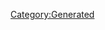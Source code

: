 {{Database/Diva/DivaInfo
 |Attr=1
 |ID=5
 |BodyId=1
 |PersonalityId=4
 |Enabled=2
 |LIOGKHIGJKN=23
 |HomeBgId=11
}}
{{DivaStat
 |Level=0
 |Life=9999
 |Soul=180
 |Vocal=240
 |Charm=180
 |Fold=60
 |Support=50
}}
{{DivaStat
 |Level=1
 |Life=9999
 |Soul=180
 |Vocal=265
 |Charm=180
 |Fold=60
 |Support=50
}}
{{DivaStat
 |Level=2
 |Life=9999
 |Soul=180
 |Vocal=265
 |Charm=200
 |Fold=60
 |Support=50
}}
{{DivaStat
 |Level=3
 |Life=9999
 |Soul=200
 |Vocal=265
 |Charm=200
 |Fold=60
 |Support=50
}}
{{DivaStat
 |Level=4
 |Life=9999
 |Soul=200
 |Vocal=290
 |Charm=200
 |Fold=60
 |Support=50
}}
{{DivaStat
 |Level=5
 |Life=9999
 |Soul=200
 |Vocal=290
 |Charm=220
 |Fold=60
 |Support=50
}}
{{DivaStat
 |Level=6
 |Life=9999
 |Soul=220
 |Vocal=290
 |Charm=220
 |Fold=60
 |Support=50
}}
{{DivaStat
 |Level=7
 |Life=9999
 |Soul=220
 |Vocal=315
 |Charm=220
 |Fold=60
 |Support=50
}}
{{DivaStat
 |Level=8
 |Life=9999
 |Soul=220
 |Vocal=315
 |Charm=240
 |Fold=60
 |Support=50
}}
{{DivaStat
 |Level=9
 |Life=9999
 |Soul=240
 |Vocal=315
 |Charm=240
 |Fold=60
 |Support=50
}}
{{DivaStat
 |Level=10
 |Life=9999
 |Soul=240
 |Vocal=340
 |Charm=240
 |Fold=60
 |Support=50
}}
{{DivaStat
 |Level=11
 |Life=9999
 |Soul=240
 |Vocal=340
 |Charm=260
 |Fold=60
 |Support=50
}}
{{DivaStat
 |Level=12
 |Life=9999
 |Soul=260
 |Vocal=340
 |Charm=260
 |Fold=60
 |Support=50
}}
{{DivaStat
 |Level=13
 |Life=9999
 |Soul=260
 |Vocal=365
 |Charm=260
 |Fold=60
 |Support=50
}}
{{DivaStat
 |Level=14
 |Life=9999
 |Soul=260
 |Vocal=365
 |Charm=280
 |Fold=60
 |Support=50
}}
{{DivaStat
 |Level=15
 |Life=9999
 |Soul=280
 |Vocal=365
 |Charm=280
 |Fold=60
 |Support=50
}}
{{DivaStat
 |Level=16
 |Life=9999
 |Soul=280
 |Vocal=390
 |Charm=280
 |Fold=60
 |Support=50
}}
{{DivaStat
 |Level=17
 |Life=9999
 |Soul=280
 |Vocal=390
 |Charm=300
 |Fold=60
 |Support=50
}}
{{DivaStat
 |Level=18
 |Life=9999
 |Soul=300
 |Vocal=390
 |Charm=300
 |Fold=60
 |Support=50
}}
{{DivaStat
 |Level=19
 |Life=9999
 |Soul=300
 |Vocal=415
 |Charm=300
 |Fold=60
 |Support=50
}}
{{DivaStat
 |Level=20
 |Life=9999
 |Soul=300
 |Vocal=415
 |Charm=320
 |Fold=60
 |Support=50
}}
{{DivaStat
 |Level=21
 |Life=9999
 |Soul=320
 |Vocal=415
 |Charm=320
 |Fold=60
 |Support=50
}}
{{DivaStat
 |Level=22
 |Life=9999
 |Soul=320
 |Vocal=440
 |Charm=320
 |Fold=60
 |Support=50
}}
{{DivaStat
 |Level=23
 |Life=9999
 |Soul=320
 |Vocal=440
 |Charm=340
 |Fold=60
 |Support=50
}}
{{DivaStat
 |Level=24
 |Life=9999
 |Soul=340
 |Vocal=440
 |Charm=340
 |Fold=60
 |Support=50
}}
{{DivaStat
 |Level=25
 |Life=9999
 |Soul=340
 |Vocal=465
 |Charm=340
 |Fold=60
 |Support=50
}}
{{DivaStat
 |Level=26
 |Life=9999
 |Soul=340
 |Vocal=465
 |Charm=360
 |Fold=60
 |Support=50
}}
{{DivaStat
 |Level=27
 |Life=9999
 |Soul=360
 |Vocal=465
 |Charm=360
 |Fold=60
 |Support=50
}}
{{DivaStat
 |Level=28
 |Life=9999
 |Soul=360
 |Vocal=490
 |Charm=360
 |Fold=60
 |Support=50
}}
{{DivaStat
 |Level=29
 |Life=9999
 |Soul=360
 |Vocal=490
 |Charm=380
 |Fold=60
 |Support=50
}}
{{DivaStat
 |Level=30
 |Life=9999
 |Soul=380
 |Vocal=490
 |Charm=380
 |Fold=60
 |Support=50
}}
{{DivaStat
 |Level=31
 |Life=9999
 |Soul=380
 |Vocal=515
 |Charm=380
 |Fold=60
 |Support=50
}}
{{DivaStat
 |Level=32
 |Life=9999
 |Soul=380
 |Vocal=515
 |Charm=400
 |Fold=60
 |Support=50
}}
{{DivaStat
 |Level=33
 |Life=9999
 |Soul=400
 |Vocal=515
 |Charm=400
 |Fold=60
 |Support=50
}}
{{DivaStat
 |Level=34
 |Life=9999
 |Soul=400
 |Vocal=540
 |Charm=400
 |Fold=60
 |Support=50
}}
{{DivaStat
 |Level=35
 |Life=9999
 |Soul=400
 |Vocal=540
 |Charm=420
 |Fold=60
 |Support=50
}}
{{DivaStat
 |Level=36
 |Life=9999
 |Soul=420
 |Vocal=540
 |Charm=420
 |Fold=60
 |Support=50
}}
{{DivaStat
 |Level=37
 |Life=9999
 |Soul=420
 |Vocal=565
 |Charm=420
 |Fold=60
 |Support=50
}}
{{DivaStat
 |Level=38
 |Life=9999
 |Soul=420
 |Vocal=565
 |Charm=440
 |Fold=60
 |Support=50
}}
{{DivaStat
 |Level=39
 |Life=9999
 |Soul=440
 |Vocal=565
 |Charm=440
 |Fold=60
 |Support=50
}}
{{DivaStat
 |Level=40
 |Life=9999
 |Soul=440
 |Vocal=590
 |Charm=440
 |Fold=60
 |Support=50
}}
{{DivaStat
 |Level=41
 |Life=9999
 |Soul=440
 |Vocal=590
 |Charm=460
 |Fold=60
 |Support=50
}}
{{DivaStat
 |Level=42
 |Life=9999
 |Soul=460
 |Vocal=590
 |Charm=460
 |Fold=60
 |Support=50
}}
{{DivaStat
 |Level=43
 |Life=9999
 |Soul=460
 |Vocal=615
 |Charm=460
 |Fold=60
 |Support=50
}}
{{DivaStat
 |Level=44
 |Life=9999
 |Soul=460
 |Vocal=615
 |Charm=480
 |Fold=60
 |Support=50
}}
{{DivaStat
 |Level=45
 |Life=9999
 |Soul=480
 |Vocal=615
 |Charm=480
 |Fold=60
 |Support=50
}}
{{DivaStat
 |Level=46
 |Life=9999
 |Soul=480
 |Vocal=640
 |Charm=480
 |Fold=60
 |Support=50
}}
{{DivaStat
 |Level=47
 |Life=9999
 |Soul=480
 |Vocal=640
 |Charm=500
 |Fold=60
 |Support=50
}}
{{DivaStat
 |Level=48
 |Life=9999
 |Soul=500
 |Vocal=640
 |Charm=500
 |Fold=60
 |Support=50
}}
{{DivaStat
 |Level=49
 |Life=9999
 |Soul=500
 |Vocal=665
 |Charm=500
 |Fold=60
 |Support=50
}}
{{DivaStat
 |Level=50
 |Life=9999
 |Soul=500
 |Vocal=665
 |Charm=520
 |Fold=60
 |Support=50
}}
{{DivaStat
 |Level=51
 |Life=9999
 |Soul=520
 |Vocal=665
 |Charm=520
 |Fold=60
 |Support=50
}}
{{DivaStat
 |Level=52
 |Life=9999
 |Soul=520
 |Vocal=690
 |Charm=520
 |Fold=60
 |Support=50
}}
{{DivaStat
 |Level=53
 |Life=9999
 |Soul=520
 |Vocal=690
 |Charm=540
 |Fold=60
 |Support=50
}}
{{DivaStat
 |Level=54
 |Life=9999
 |Soul=540
 |Vocal=690
 |Charm=540
 |Fold=60
 |Support=50
}}
{{DivaStat
 |Level=55
 |Life=9999
 |Soul=540
 |Vocal=715
 |Charm=540
 |Fold=60
 |Support=50
}}
{{DivaStat
 |Level=56
 |Life=9999
 |Soul=540
 |Vocal=715
 |Charm=560
 |Fold=60
 |Support=50
}}
{{DivaStat
 |Level=57
 |Life=9999
 |Soul=560
 |Vocal=715
 |Charm=560
 |Fold=60
 |Support=50
}}
{{DivaStat
 |Level=58
 |Life=9999
 |Soul=560
 |Vocal=740
 |Charm=560
 |Fold=60
 |Support=50
}}
{{DivaStat
 |Level=59
 |Life=9999
 |Soul=560
 |Vocal=740
 |Charm=580
 |Fold=60
 |Support=50
}}
{{DivaStat
 |Level=60
 |Life=9999
 |Soul=580
 |Vocal=740
 |Charm=580
 |Fold=60
 |Support=50
}}
{{DivaStat
 |Level=61
 |Life=9999
 |Soul=580
 |Vocal=765
 |Charm=580
 |Fold=60
 |Support=50
}}
{{DivaStat
 |Level=62
 |Life=9999
 |Soul=580
 |Vocal=765
 |Charm=600
 |Fold=60
 |Support=50
}}
{{DivaStat
 |Level=63
 |Life=9999
 |Soul=600
 |Vocal=765
 |Charm=600
 |Fold=60
 |Support=50
}}
{{DivaStat
 |Level=64
 |Life=9999
 |Soul=600
 |Vocal=790
 |Charm=600
 |Fold=60
 |Support=50
}}
{{DivaStat
 |Level=65
 |Life=9999
 |Soul=600
 |Vocal=790
 |Charm=620
 |Fold=60
 |Support=50
}}
{{DivaStat
 |Level=66
 |Life=9999
 |Soul=620
 |Vocal=790
 |Charm=620
 |Fold=60
 |Support=50
}}
{{DivaStat
 |Level=67
 |Life=9999
 |Soul=620
 |Vocal=815
 |Charm=620
 |Fold=60
 |Support=50
}}
{{DivaStat
 |Level=68
 |Life=9999
 |Soul=620
 |Vocal=815
 |Charm=640
 |Fold=60
 |Support=50
}}
{{DivaStat
 |Level=69
 |Life=9999
 |Soul=640
 |Vocal=815
 |Charm=640
 |Fold=60
 |Support=50
}}
{{DivaStat
 |Level=70
 |Life=9999
 |Soul=640
 |Vocal=840
 |Charm=640
 |Fold=60
 |Support=50
}}
{{DivaStat
 |Level=71
 |Life=9999
 |Soul=640
 |Vocal=840
 |Charm=660
 |Fold=60
 |Support=50
}}
{{DivaStat
 |Level=72
 |Life=9999
 |Soul=660
 |Vocal=840
 |Charm=660
 |Fold=60
 |Support=50
}}
{{DivaStat
 |Level=73
 |Life=9999
 |Soul=660
 |Vocal=865
 |Charm=660
 |Fold=60
 |Support=50
}}
{{DivaStat
 |Level=74
 |Life=9999
 |Soul=660
 |Vocal=865
 |Charm=680
 |Fold=60
 |Support=50
}}
{{DivaStat
 |Level=75
 |Life=9999
 |Soul=680
 |Vocal=865
 |Charm=680
 |Fold=60
 |Support=50
}}
{{DivaStat
 |Level=76
 |Life=9999
 |Soul=680
 |Vocal=890
 |Charm=680
 |Fold=60
 |Support=50
}}
{{DivaStat
 |Level=77
 |Life=9999
 |Soul=680
 |Vocal=890
 |Charm=700
 |Fold=60
 |Support=50
}}
{{DivaStat
 |Level=78
 |Life=9999
 |Soul=700
 |Vocal=890
 |Charm=700
 |Fold=60
 |Support=50
}}
{{DivaStat
 |Level=79
 |Life=9999
 |Soul=700
 |Vocal=915
 |Charm=700
 |Fold=60
 |Support=50
}}
{{DivaStat
 |Level=80
 |Life=9999
 |Soul=700
 |Vocal=915
 |Charm=720
 |Fold=60
 |Support=50
}}
{{DivaStat
 |Level=81
 |Life=9999
 |Soul=720
 |Vocal=915
 |Charm=720
 |Fold=60
 |Support=50
}}
{{DivaStat
 |Level=82
 |Life=9999
 |Soul=720
 |Vocal=940
 |Charm=720
 |Fold=60
 |Support=50
}}
{{DivaStat
 |Level=83
 |Life=9999
 |Soul=720
 |Vocal=940
 |Charm=740
 |Fold=60
 |Support=50
}}
{{DivaStat
 |Level=84
 |Life=9999
 |Soul=740
 |Vocal=940
 |Charm=740
 |Fold=60
 |Support=50
}}
{{DivaStat
 |Level=85
 |Life=9999
 |Soul=740
 |Vocal=965
 |Charm=740
 |Fold=60
 |Support=50
}}
{{DivaStat
 |Level=86
 |Life=9999
 |Soul=740
 |Vocal=965
 |Charm=760
 |Fold=60
 |Support=50
}}
{{DivaStat
 |Level=87
 |Life=9999
 |Soul=760
 |Vocal=965
 |Charm=760
 |Fold=60
 |Support=50
}}
{{DivaStat
 |Level=88
 |Life=9999
 |Soul=760
 |Vocal=990
 |Charm=760
 |Fold=60
 |Support=50
}}
{{DivaStat
 |Level=89
 |Life=9999
 |Soul=760
 |Vocal=990
 |Charm=780
 |Fold=60
 |Support=50
}}
{{DivaStat
 |Level=90
 |Life=9999
 |Soul=780
 |Vocal=990
 |Charm=780
 |Fold=60
 |Support=50
}}
{{DivaStat
 |Level=91
 |Life=9999
 |Soul=780
 |Vocal=1015
 |Charm=780
 |Fold=60
 |Support=50
}}
{{DivaStat
 |Level=92
 |Life=9999
 |Soul=780
 |Vocal=1015
 |Charm=800
 |Fold=60
 |Support=50
}}
{{DivaStat
 |Level=93
 |Life=9999
 |Soul=800
 |Vocal=1015
 |Charm=800
 |Fold=60
 |Support=50
}}
{{DivaStat
 |Level=94
 |Life=9999
 |Soul=800
 |Vocal=1040
 |Charm=800
 |Fold=60
 |Support=50
}}
{{DivaStat
 |Level=95
 |Life=9999
 |Soul=800
 |Vocal=1040
 |Charm=820
 |Fold=60
 |Support=50
}}
{{DivaStat
 |Level=96
 |Life=9999
 |Soul=820
 |Vocal=1040
 |Charm=820
 |Fold=60
 |Support=50
}}
{{DivaStat
 |Level=97
 |Life=9999
 |Soul=820
 |Vocal=1065
 |Charm=820
 |Fold=60
 |Support=50
}}
{{DivaStat
 |Level=98
 |Life=9999
 |Soul=820
 |Vocal=1065
 |Charm=840
 |Fold=60
 |Support=50
}}
{{DivaStat
 |Level=99
 |Life=9999
 |Soul=840
 |Vocal=1065
 |Charm=840
 |Fold=60
 |Support=50
}}
{{DivaStat
 |Level=100
 |Life=9999
 |Soul=840
 |Vocal=1090
 |Charm=840
 |Fold=60
 |Support=50
}}
{{DivaStat
 |Level=101
 |Life=9999
 |Soul=840
 |Vocal=1090
 |Charm=860
 |Fold=60
 |Support=50
}}
{{DivaStat
 |Level=102
 |Life=9999
 |Soul=860
 |Vocal=1090
 |Charm=860
 |Fold=60
 |Support=50
}}
{{DivaStat
 |Level=103
 |Life=9999
 |Soul=860
 |Vocal=1115
 |Charm=860
 |Fold=60
 |Support=50
}}
{{DivaStat
 |Level=104
 |Life=9999
 |Soul=860
 |Vocal=1115
 |Charm=880
 |Fold=60
 |Support=50
}}
{{DivaStat
 |Level=105
 |Life=9999
 |Soul=880
 |Vocal=1115
 |Charm=880
 |Fold=60
 |Support=50
}}
{{DivaStat
 |Level=106
 |Life=9999
 |Soul=880
 |Vocal=1140
 |Charm=880
 |Fold=60
 |Support=50
}}
{{DivaStat
 |Level=107
 |Life=9999
 |Soul=880
 |Vocal=1140
 |Charm=900
 |Fold=60
 |Support=50
}}
{{DivaStat
 |Level=108
 |Life=9999
 |Soul=900
 |Vocal=1140
 |Charm=900
 |Fold=60
 |Support=50
}}
{{DivaStat
 |Level=109
 |Life=9999
 |Soul=900
 |Vocal=1165
 |Charm=900
 |Fold=60
 |Support=50
}}
{{DivaStat
 |Level=110
 |Life=9999
 |Soul=900
 |Vocal=1165
 |Charm=920
 |Fold=60
 |Support=50
}}
{{DivaStat
 |Level=111
 |Life=9999
 |Soul=920
 |Vocal=1165
 |Charm=920
 |Fold=60
 |Support=50
}}
{{DivaStat
 |Level=112
 |Life=9999
 |Soul=920
 |Vocal=1190
 |Charm=920
 |Fold=60
 |Support=50
}}
{{DivaStat
 |Level=113
 |Life=9999
 |Soul=920
 |Vocal=1190
 |Charm=940
 |Fold=60
 |Support=50
}}
{{DivaStat
 |Level=114
 |Life=9999
 |Soul=940
 |Vocal=1190
 |Charm=940
 |Fold=60
 |Support=50
}}
{{DivaStat
 |Level=115
 |Life=9999
 |Soul=940
 |Vocal=1215
 |Charm=940
 |Fold=60
 |Support=50
}}
{{DivaStat
 |Level=116
 |Life=9999
 |Soul=940
 |Vocal=1215
 |Charm=960
 |Fold=60
 |Support=50
}}
{{DivaStat
 |Level=117
 |Life=9999
 |Soul=960
 |Vocal=1215
 |Charm=960
 |Fold=60
 |Support=50
}}
{{DivaStat
 |Level=118
 |Life=9999
 |Soul=960
 |Vocal=1240
 |Charm=960
 |Fold=60
 |Support=50
}}
{{DivaStat
 |Level=119
 |Life=9999
 |Soul=960
 |Vocal=1240
 |Charm=980
 |Fold=60
 |Support=50
}}
{{DivaStat
 |Level=120
 |Life=9999
 |Soul=980
 |Vocal=1240
 |Charm=980
 |Fold=60
 |Support=50
}}
[[Category:Generated]]
